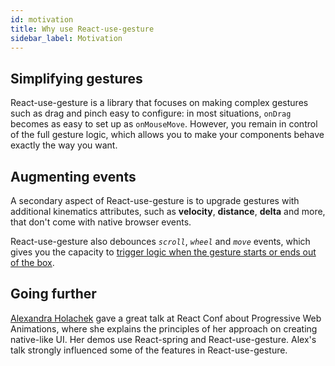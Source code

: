 ```yaml
---
id: motivation
title: Why use React-use-gesture
sidebar_label: Motivation
---
```



## Simplifying gestures

React-use-gesture is a library that focuses on making complex gestures such as drag and pinch easy to configure: in most situations, `onDrag` becomes as easy to set up as `onMouseMove`. However, you remain in control of the full gesture logic, which allows you to make your components behave exactly the way you want.

## Augmenting events

A secondary aspect of React-use-gesture is to upgrade gestures with additional kinematics attributes, such as **velocity**, **distance**, **delta** and more, that don't come with native browser events.

React-use-gesture also debounces _`scroll`_, _`wheel`_ and _`move`_ events, which gives you the capacity to [trigger logic when the gesture starts or ends out of the box](hooks.mdx#start-and-end-handlers).

## Going further

[Alexandra Holachek](https://github.com/aholachek/) gave a great talk at React Conf about Progressive Web Animations, where she explains the principles of her approach on creating native-like UI. Her demos use React-spring and React-use-gesture. Alex's talk strongly influenced some of the features in React-use-gesture.

<div className={styles.playerWrapper}>
  <ReactPlayer
    className={styles.player}
    light
    playing
    url="https://www.youtube.com/watch?v=laPsceJ4tTY"
    width="100%"
    height="100%"
  />
</div>
